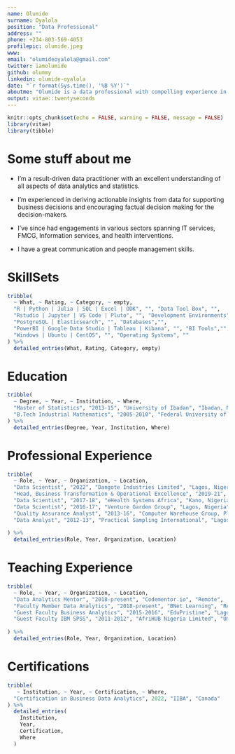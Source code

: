 ```yaml
---
name: Olumide
surname: Oyalola
position: "Data Professional"
address: ""
phone: +234-803-569-4053
profilepic: olumide.jpeg
www: 
email: "olumideoyalola@gmail.com"
twitter: iamolumide
github: olummy
linkedin: olumide-oyalola
date: "`r format(Sys.time(), '%B %Y')`"
aboutme: "Olumide is a data professional with compelling experience in various aspects of analytics."
output: vitae::twentyseconds
---
```


```r
knitr::opts_chunk$set(echo = FALSE, warning = FALSE, message = FALSE)
library(vitae)
library(tibble)
```

# Some stuff about me

* I'm a result-driven data practitioner with an excellent understanding of all aspects of data analytics and statistics. 

* I'm experienced in deriving actionable insights from data for supporting business decisions and encouraging factual decision making for the decision-makers. 

* I've since had engagements in various sectors spanning IT services, FMCG, Information services, and health interventions. 

* I have a great communication and people management skills.

# SkillSets

```r

tribble(
  ~ What, ~ Rating, ~ Category, ~ empty,
  "R | Python | Julia | SQL | Excel | ODK", "", "Data Tool Box", "",
  "Rstudio | Jupyter | VS Code | Pluto", "", "Development Environments","",
  "PostgreSQL | Elasticsearch", "", "Databases","",
  "PowerBI | Google Data Studio | Tableau | Kibana", "", "BI Tools","",
  "Windows | Ubuntu | CentOS", "", "Operating Systems", ""
) %>% 
  detailed_entries(What, Rating, Category, empty)

```


# Education

```r
tribble(
  ~ Degree, ~ Year, ~ Institution, ~ Where,
  "Master of Statistics", "2013-15", "University of Ibadan", "Ibadan, Nigeria",
  "B.Tech Industrial Mathematics", "2005-2010", "Federal University of Technology, Akure", "Akure, Nigeria"
) %>% 
  detailed_entries(Degree, Year, Institution, Where)
```

# Professional Experience

```r
tribble(
  ~ Role, ~ Year, ~ Organization, ~ Location,
  "Data Scientist", "2022", "Dangote Industries Limited", "Lagos, Nigeria",
  "Head, Business Transformation & Operational Excellence", "2019-21", "Longbrige Technologies Limited", "Lagos, Nigeria",
  "Data Scientist", "2017-18", "eHealth Systems Africa", "Kano, Nigeria",
  "Data Scientist", "2016-17", "Venture Garden Group", "Lagos, Nigeria",
  "Quality Assurance Analyst", "2013-16", "Computer Warehouse Group, Plc", "Lagos, Nigeria",
  "Data Analyst", "2012-13", "Practical Sampling International", "Lagos, Nigeria"
  
) %>% 
  detailed_entries(Role, Year, Organization, Location)
```



# Teaching Experience

```r
tribble(
  ~ Role, ~ Year, ~ Organization, ~ Location,
  "Data Analytics Mentor", "2018-present", "Codementor.io", "Remote",
  "Faculty Member Data Analytics", "2018-present", "BNet Learning", "Remote",
  "Guest Faculty Business Analytics", "2015-2016", "EduPristine", "Lagos, Nigeria & Beirut, Lebanon",
  "Guest Faculty IBM SPSS", "2011-2012", "AfriHUB Nigeria Limited", "Umuahia, Nigeria"
  
) %>% 
  detailed_entries(Role, Year, Organization, Location)
```


# Certifications

```r
tribble(
   ~ Institution, ~ Year, ~ Certification, ~ Where,
  "Certification in Business Data Analytics", 2022, "IIBA", "Canada"
) %>% 
  detailed_entries(
    Institution, 
    Year,
    Certification,
    Where
  )
```



<!-- # Award -->

<!-- ```{r} -->
<!-- tribble( -->
<!--    ~ Institution, ~ Year, ~ Award, ~ Where, -->
<!--   "Federal University of Technology, Akure", 2010, "Award of excellence for branding the Federal University of Technology, Akure", "Akure, Nigeria" -->
<!-- ) %>%  -->
<!--   detailed_entries( -->
<!--     Institution,  -->
<!--     Year, -->
<!--     Award, -->
<!--     Where -->
<!--   ) -->
<!-- ``` -->

